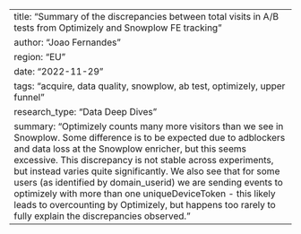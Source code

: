 ---
title: "Summary of the discrepancies between total visits in A/B tests from Optimizely and Snowplow FE tracking"
author: "Joao Fernandes"
region: "EU"
date: "2022-11-29"
tags: "acquire, data quality, snowplow, ab test, optimizely, upper funnel"
research_type: "Data Deep Dives"
summary: "Optimizely counts many more visitors than we see in Snowplow. Some difference is to be expected due to adblockers and data loss at the Snowplow enricher, but this seems excessive. This discrepancy is not stable across experiments, but instead varies quite significantly. We also see that for some users (as identified by domain_userid) we are sending events to optimizely with more than one uniqueDeviceToken - this likely leads to overcounting by Optimizely, but happens too rarely to fully explain the discrepancies observed."
---